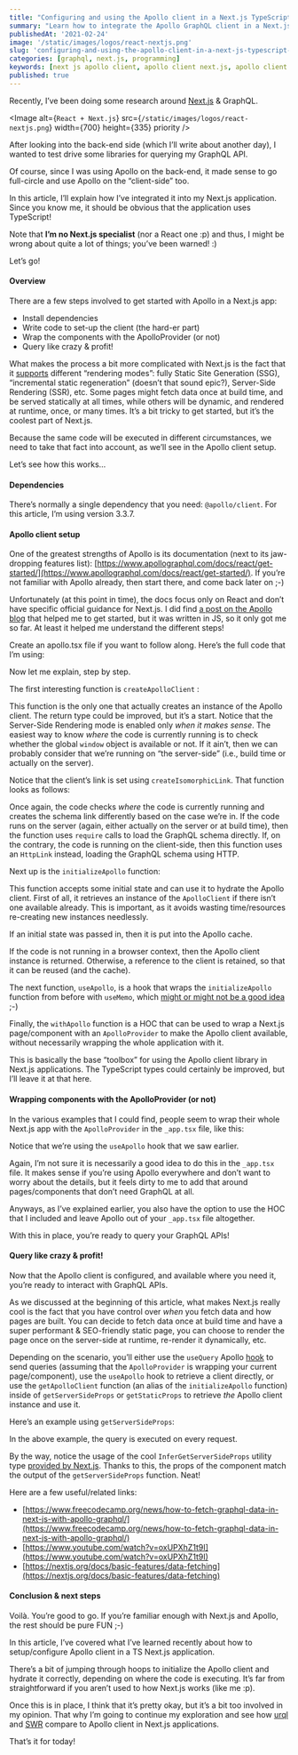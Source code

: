 ```yaml
---
title: "Configuring and using the Apollo client in a Next.js TypeScript application"
summary: "Learn how to integrate the Apollo GraphQL client in a Next.js TypeScript application"
publishedAt: '2021-02-24'
image: '/static/images/logos/react-nextjs.png'
slug: 'configuring-and-using-the-apollo-client-in-a-next-js-typescript-application'
categories: [graphql, next.js, programming]
keywords: [next js apollo client, apollo client next.js, apollo client nextjs]
published: true
---
```


Recently, I’ve been doing some research around [Next.js](https://nextjs.org/) & GraphQL.

<Image
  alt={`React + Next.js`}
  src={`/static/images/logos/react-nextjs.png`}
  width={700}
  height={335}
  priority
/>

After looking into the back-end side (which I’ll write about another day), I wanted to test drive some libraries for querying my GraphQL API.

Of course, since I was using Apollo on the back-end, it made sense to go full-circle and use Apollo on the “client-side” too.

In this article, I’ll explain how I’ve integrated it into my Next.js application. Since you know me, it should be obvious that the application uses TypeScript!

Note that **I’m no Next.js specialist** (nor a React one :p) and thus, I might be wrong about quite a lot of things; you’ve been warned! :)

Let’s go!

#### Overview

There are a few steps involved to get started with Apollo in a Next.js app:

* Install dependencies
* Write code to set-up the client (the hard-er part)
* Wrap the components with the ApolloProvider (or not)
* Query like crazy & profit!

What makes the process a bit more complicated with Next.js is the fact that it [supports](https://nextjs.org/docs/basic-features/pages) different “rendering modes”: fully Static Site Generation (SSG), “incremental static regeneration” (doesn’t that sound epic?), Server-Side Rendering (SSR), etc. Some pages might fetch data once at build time, and be served statically at all times, while others will be dynamic, and rendered at runtime, once, or many times. It’s a bit tricky to get started, but it’s the coolest part of Next.js.

Because the same code will be executed in different circumstances, we need to take that fact into account, as we’ll see in the Apollo client setup.

Let’s see how this works…

#### Dependencies

There’s normally a single dependency that you need: `@apollo/client`. For this article, I’m using version 3.3.7.

#### Apollo client setup

One of the greatest strengths of Apollo is its documentation (next to its jaw-dropping features list): [https://www.apollographql.com/docs/react/get-started/](https://www.apollographql.com/docs/react/get-started/). If you’re not familiar with Apollo already, then start there, and come back later on ;-)

Unfortunately (at this point in time), the docs focus only on React and don’t have specific official guidance for Next.js. I did find [a post on the Apollo blog](https://www.apollographql.com/blog/building-a-next-js-app-with-apollo-client-slash-graphql/) that helped me to get started, but it was written in JS, so it only got me so far. At least it helped me understand the different steps!

Create an apollo.tsx file if you want to follow along. Here’s the full code that I’m using:

<Gist gistLink="dsebastien/6423e854305255c8b005be76fb28a98c" />

Now let me explain, step by step.

The first interesting function is `createApolloClient` :

<Gist gistLink="dsebastien/d8fc7b5aabe282e354a2670369ada9ac" />

This function is the only one that actually creates an instance of the Apollo client. The return type could be improved, but it’s a start. Notice that the Server-Side Rendering mode is enabled only _when it makes sense_. The easiest way to know _where_ the code is currently running is to check whether the global `window` object is available or not. If it ain’t, then we can probably consider that we’re running on “the server-side” (i.e., build time or actually on the server).

Notice that the client’s link is set using `createIsomorphicLink`. That function looks as follows:

<Gist gistLink="dsebastien/75977cf2f66dc66e4a1a665681422cd6" />

Once again, the code checks _where_ the code is currently running and creates the schema link differently based on the case we’re in. If the code runs on the server (again, either actually on the server or at build time), then the function uses `require` calls to load the GraphQL schema directly. If, on the contrary, the code is running on the client-side, then this function uses an `HttpLink` instead, loading the GraphQL schema using HTTP.

Next up is the `initializeApollo` function:

<Gist gistLink="dsebastien/8965ed3f4b28e016c102579115519d4d" />

This function accepts some initial state and can use it to hydrate the Apollo client. First of all, it retrieves an instance of the `ApolloClient` if there isn’t one available already. This is important, as it avoids wasting time/resources re-creating new instances needlessly.

If an initial state was passed in, then it is put into the Apollo cache.

If the code is not running in a browser context, then the Apollo client instance is returned. Otherwise, a reference to the client is retained, so that it can be reused (and the cache).

The next function, `useApollo`, is a hook that wraps the `initializeApollo` function from before with `useMemo`, which [might or might not be a good idea](https://kentcdodds.com/blog/usememo-and-usecallback) ;-)

<Gist gistLink="dsebastien/4c42fe961f2f1a5b063f02def19bd5de" />

Finally, the `withApollo` function is a HOC that can be used to wrap a Next.js page/component with an `ApolloProvider` to make the Apollo client available, without necessarily wrapping the whole application with it.

This is basically the base “toolbox” for using the Apollo client library in Next.js applications. The TypeScript types could certainly be improved, but I’ll leave it at that here.

#### Wrapping components with the ApolloProvider (or not)

In the various examples that I could find, people seem to wrap their whole Next.js app with the `ApolloProvider` in the `_app.tsx` file, like this:

<Gist gistLink="dsebastien/cbae10e772e8a632d796ace71829f9ed" />

Notice that we’re using the `useApollo` hook that we saw earlier.

Again, I’m not sure it is necessarily a good idea to do this in the `_app.tsx` file. It makes sense if you’re using Apollo everywhere and don’t want to worry about the details, but it feels dirty to me to add that around pages/components that don’t need GraphQL at all.

Anyways, as I’ve explained earlier, you also have the option to use the HOC that I included and leave Apollo out of your `_app.tsx` file altogether.

With this in place, you’re ready to query your GraphQL APIs!

#### Query like crazy & profit!

Now that the Apollo client is configured, and available where you need it, you’re ready to interact with GraphQL APIs.

As we discussed at the beginning of this article, what makes Next.js really cool is the fact that you have control over _when_ you fetch data and how pages are built. You can decide to fetch data once at build time and have a super performant & SEO-friendly static page, you can choose to render the page once on the server-side at runtime, re-render it dynamically, etc.

Depending on the scenario, you’ll either use the `useQuery` Apollo [hook](https://www.apollographql.com/docs/react/get-started/#request-data) to send queries (assuming that the `ApolloProvider` is wrapping your current page/component), use the `useApollo` hook to retrieve a client directly, or use the `getApolloClient` function (an alias of the `initializeApollo` function) inside of `getServerSideProps` or `getStaticProps` to retrieve _the_ Apollo client instance and use it.

Here’s an example using `getServerSideProps`:

<Gist gistLink="dsebastien/581c5f74369d92c3722b719d55a744a0" />

In the above example, the query is executed on every request.

By the way, notice the usage of the cool `InferGetServerSideProps` utility type [provided by Next.js](https://nextjs.org/docs/basic-features/data-fetching#typescript-use-getserversideprops). Thanks to this, the props of the component match the output of the `getServerSideProps` function. Neat!

Here are a few useful/related links:

* [https://www.freecodecamp.org/news/how-to-fetch-graphql-data-in-next-js-with-apollo-graphql/](https://www.freecodecamp.org/news/how-to-fetch-graphql-data-in-next-js-with-apollo-graphql/)
* [https://www.youtube.com/watch?v=oxUPXhZ1t9I](https://www.youtube.com/watch?v=oxUPXhZ1t9I)
* [https://nextjs.org/docs/basic-features/data-fetching](https://nextjs.org/docs/basic-features/data-fetching)

#### Conclusion & next steps

Voilà. You’re good to go. If you’re familiar enough with Next.js and Apollo, the rest should be pure FUN ;-)

In this article, I’ve covered what I’ve learned recently about how to setup/configure Apollo client in a TS Next.js application.

There’s a bit of jumping through hoops to initialize the Apollo client and hydrate it correctly, depending on where the code is executing. It’s far from straightforward if you aren’t used to how Next.js works (like me :p).

Once this is in place, I think that it’s pretty okay, but it’s a bit too involved in my opinion. That why I’m going to continue my exploration and see how [urql](https://github.com/FormidableLabs/urql) and [SWR](https://github.com/vercel/swr) compare to Apollo client in Next.js applications.

That’s it for today!

<BlogPostSignature />
